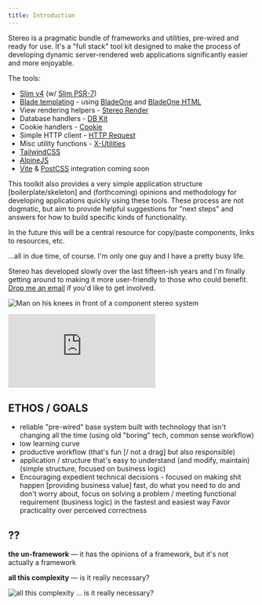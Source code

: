 ```yaml
---
title: Introduction
---
```






Stereo is a pragmatic bundle of frameworks and utilities, pre-wired and ready for use. It's a "full stack" tool kit designed to make the process of developing dynamic server-rendered web applications significantly easier and more enjoyable.


The tools:

- [Slim v4](https://www.slimframework.com/) (w/ [Slim PSR-7](https://github.com/slimphp/Slim-Psr7))
- [Blade templating](https://laravel.com/docs/blade) - using [BladeOne](https://github.com/EFTEC/BladeOne) and [BladeOne HTML](https://github.com/EFTEC/BladeOneHtml)
- View rendering helpers - [Stereo Render](https://github.com/jyoungblood/stereo-render)
- Database handlers - [DB Kit](https://github.com/jyoungblood/db-kit)
- Cookie handlers - [Cookie](https://github.com/delight-im/PHP-Cookie)
- Simple HTTP client - [HTTP Request](https://github.com/jyoungblood/http-request)
- Misc utility functions - [X-Utilities](https://github.com/jyoungblood/x-utilities)
- [TailwindCSS](https://tailwindcss.com/)
- [AlpineJS](https://alpinejs.dev/)
- [Vite](https://vitejs.dev/) & [PostCSS](https://postcss.org/) integration coming soon

This toolkit also provides a very simple application structure [boilerplate/skeleton] and (forthcoming) opinions and methodology for developing applications quickly using these tools. These process are not dogmatic, but aim to provide helpful suggestions for "next steps" and answers for how to build specific kinds of functionality.

In the future this will be a central resource for copy/paste components, links to resources, etc.

...all in due time, of course. I'm only one guy and I have a pretty busy life.

Stereo has developed slowly over the last fifteen-ish years and I'm finally getting around to making it more user-friendly to those who could benefit. [Drop me an email](mailto:jonathan.youngblood@gmail.com) if you'd like to get involved.

![Man on his knees in front of a component stereo system](/images/analogy-workflow.jpg)

<div class="embed-container">
  <iframe
    title="YouTube video player"
    src="https://www.youtube.com/embed/AnrM4UjaQmY?si=g7Ah6-5X-8vG38os"
    frameborder="0"
    allowfullscreen></iframe>
</div>

## ETHOS / GOALS

- reliable "pre-wired" base system built with technology that isn't changing all the time (using old "boring" tech, common sense workflow)
- low learning curve
- productive workflow (that's fun [/ not a drag] but also responsible)
- application / structure that's easy to understand (and modify, maintain) (simple structure, focused on business logic)
- Encouraging expedient technical decisions - focused on making shit happen [providing business value] fast, do what you need to do and don't worry about, focus on solving a problem / meeting functional requirement (business logic) in the fastest and easiest way Favor practicality over perceived correctness

## ??

**the un-framework** — it has the opinions of a framework, but it's not actually a framework

**all this complexity** — is it really necessary?

![all this complexity ... is it really necessary?](/images/analogy-complexity.jpg)


